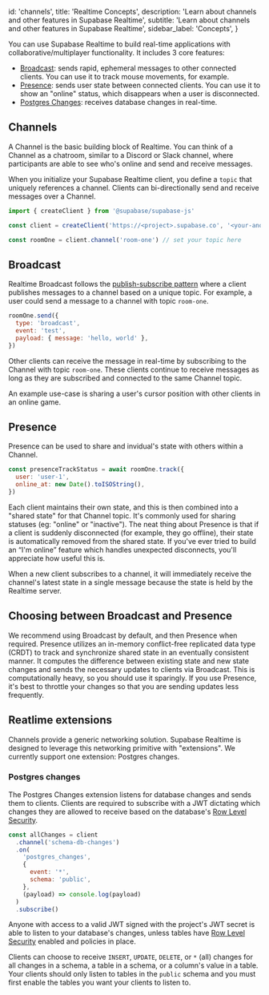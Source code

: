 
  id: 'channels',
  title: 'Realtime Concepts',
  description: 'Learn about channels and other features in Supabase Realtime',
  subtitle: 'Learn about channels and other features in Supabase Realtime',
  sidebar_label: 'Concepts',
}

You can use Supabase Realtime to build real-time applications with collaborative/multiplayer functionality. It includes 3 core features:

- [Broadcast](/docs/guides/realtime/broadcast): sends rapid, ephemeral messages to other connected clients. You can use it to track mouse movements, for example.
- [Presence](/docs/guides/realtime/presence): sends user state between connected clients. You can use it to show an "online" status, which disappears when a user is disconnected.
- [Postgres Changes](/docs/guides/realtime/postgres-changes): receives database changes in real-time.

## Channels

A Channel is the basic building block of Realtime. You can think of a Channel as a chatroom, similar to a Discord or Slack channel, where participants are able to see who's online and send and receive messages.

When you initialize your Supabase Realtime client, you define a `topic` that uniquely references a channel. Clients can bi-directionally send and receive messages over a Channel.

```js
import { createClient } from '@supabase/supabase-js'

const client = createClient('https://<project>.supabase.co', '<your-anon-key>')

const roomOne = client.channel('room-one') // set your topic here
```

## Broadcast

Realtime Broadcast follows the [publish-subscribe pattern](https://en.wikipedia.org/wiki/Publish%E2%80%93subscribe_pattern) where a client publishes messages to a channel based on a unique topic. For example, a user could send a message to a channel with topic `room-one`.

```js
roomOne.send({
  type: 'broadcast',
  event: 'test',
  payload: { message: 'hello, world' },
})
```

Other clients can receive the message in real-time by subscribing to the Channel with topic `room-one`. These clients continue to receive messages as long as they are subscribed and connected to the same Channel topic.

An example use-case is sharing a user's cursor position with other clients in an online game.

## Presence

Presence can be used to share and invidual's state with others within a Channel.

```js
const presenceTrackStatus = await roomOne.track({
  user: 'user-1',
  online_at: new Date().toISOString(),
})
```

Each client maintains their own state, and this is then combined into a "shared state" for that Channel topic. It's commonly used for sharing statuses (eg: "online" or "inactive"). The neat thing about Presence is that if a client is suddenly disconnected (for example, they go offline), their state is automatically removed from the shared state. If you've ever tried to build an “I'm online” feature which handles unexpected disconnects, you'll appreciate how useful this is.

When a new client subscribes to a channel, it will immediately receive the channel's latest state in a single message because the state is held by the Realtime server.

## Choosing between Broadcast and Presence

We recommend using Broadcast by default, and then Presence when required. Presence utilizes an in-memory conflict-free replicated data type (CRDT) to track and synchronize shared state in an eventually consistent manner. It computes the difference between existing state and new state changes and sends the necessary updates to clients via Broadcast. This is computationally heavy, so you should use it sparingly. If you use Presence, it's best to throttle your changes so that you are sending updates less frequently.

## Reatlime extensions

Channels provide a generic networking solution. Supabase Realtime is designed to leverage this networking primitive with "extensions". We currently support one extension: Postgres changes.

### Postgres changes

The Postgres Changes extension listens for database changes and sends them to clients. Clients are required to subscribe with a JWT dictating which changes they are allowed to receive based on the database's [Row Level Security](/docs/guides/auth/row-level-security).

```js
const allChanges = client
  .channel('schema-db-changes')
  .on(
    'postgres_changes',
    {
      event: '*',
      schema: 'public',
    },
    (payload) => console.log(payload)
  )
  .subscribe()
```

Anyone with access to a valid JWT signed with the project's JWT secret is able to listen to your database's changes, unless tables have [Row Level Security](/docs/guides/auth/row-level-security) enabled and policies in place.

Clients can choose to receive `INSERT`, `UPDATE`, `DELETE`, or `*` (all) changes for all changes in a schema, a table in a schema, or a column's value in a table. Your clients should only listen to tables in the `public` schema and you must first enable the tables you want your clients to listen to.


